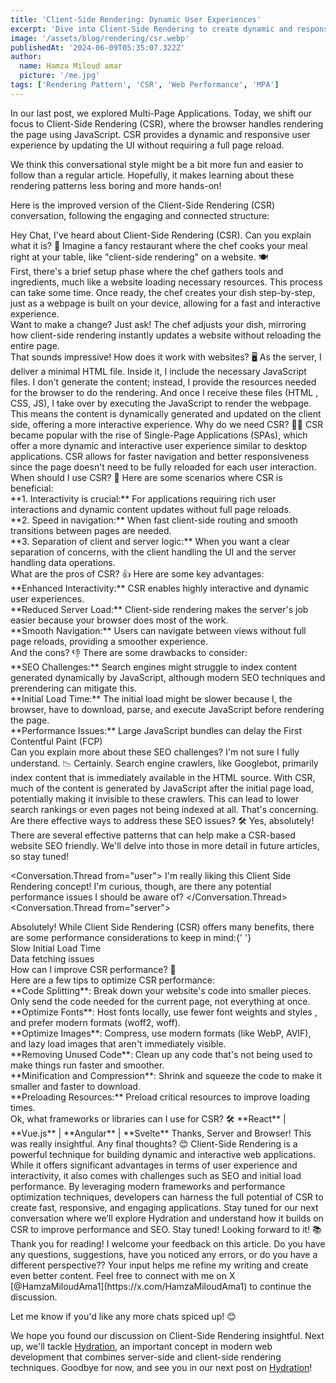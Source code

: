```yaml
---
title: 'Client-Side Rendering: Dynamic User Experiences'
excerpt: 'Dive into Client-Side Rendering to create dynamic and responsive web applications using JavaScript.'
image: '/assets/blog/rendering/csr.webp'
publishedAt: '2024-06-09T05:35:07.322Z'
author:
  name: Hamza Miloud amar
  picture: '/me.jpg'
tags: ['Rendering Pattern', 'CSR', 'Web Performance', 'MPA']
---
```


In our last post, we explored Multi-Page Applications. Today, we shift our focus to Client-Side Rendering (CSR), where the browser handles rendering the page using JavaScript. CSR provides a dynamic and responsive user experience by updating the UI without requiring a full page reload.

We think this conversational style might be a bit more fun and easier to follow than a regular article. Hopefully, it makes learning about these rendering patterns less boring and more hands-on!

Here is the improved version of the Client-Side Rendering (CSR) conversation, following the engaging and connected structure:

<Conversation>
  <Conversation.Thread from="user">
    Hey Chat, I've heard about Client-Side Rendering (CSR). Can you
    explain what it is? 🤔
  </Conversation.Thread>
  <Conversation.Thread from="narrator">
    Imagine a fancy restaurant where the chef cooks your meal right at
    your table, like "client-side rendering" on a website. 🍽️
    <div>
     First, there's a brief setup phase where the chef gathers tools and ingredients, much like a website loading necessary resources. This process can take some time. Once ready,
      the chef creates your dish step-by-step, just as a webpage is
      built on your device, allowing for a fast and interactive
      experience.
    </div>
    <div>
      Want to make a change? Just ask! The chef adjusts your dish,
      mirroring how client-side rendering instantly updates a website
      without reloading the entire page.
    </div>
  </Conversation.Thread>
  <Conversation.Thread from="user">
    That sounds impressive! How does it work with websites? 🖥️
  </Conversation.Thread>
  <Conversation.Thread from="server">
    As the server, I deliver a minimal HTML file. Inside it, I include
    the necessary JavaScript files. I don't generate the content;
    instead, I provide the resources needed for the browser to do the
    rendering.
  </Conversation.Thread>
  <Conversation.Thread from="browser">
    And once I receive these files (HTML , CSS, JS), I take over by executing the
    JavaScript to render the webpage. This means the content is
    dynamically generated and updated on the client side, offering a
    more interactive experience.
  </Conversation.Thread>
  <Conversation.Thread from="user">
    Why do we need CSR? 🤷‍♂️
  </Conversation.Thread>
  <Conversation.Thread from="server">
    CSR became popular with the rise of Single-Page Applications
    (SPAs), which offer a more dynamic and interactive user experience
    similar to desktop applications. CSR allows for faster navigation
    and better responsiveness since the page doesn't need to be fully
    reloaded for each user interaction.
  </Conversation.Thread>
  <Conversation.Thread from="user">
    When should I use CSR? 📅
  </Conversation.Thread>
  <Conversation.Thread from="browser">
    Here are some scenarios where CSR is beneficial:
    <div>
      **1. Interactivity is crucial:** For applications requiring rich
      user interactions and dynamic content updates without full page
      reloads.
    </div>
    <div>
      **2. Speed in navigation:** When fast client-side routing and
      smooth transitions between pages are needed.
    </div>
    <div>**3. Separation of client and server logic:** When you want a clear separation of concerns, with the client handling the UI and the server handling data operations.</div>
  </Conversation.Thread>
  <Conversation.Thread from="user">
    What are the pros of CSR? 👍
  </Conversation.Thread>
  <Conversation.Thread from="browser">
    Here are some key advantages:
    <div>
      **Enhanced Interactivity:** CSR enables highly interactive and
      dynamic user experiences.
    </div>
    <div>
      **Reduced Server Load:** Client-side rendering makes the server's job easier because your browser does most of the work.
    </div>
    <div>**Smooth Navigation:** Users can navigate between views without full page reloads, providing a smoother experience.</div>
  </Conversation.Thread>
  <Conversation.Thread from="user">
    And the cons? 👎
  </Conversation.Thread>
  <Conversation.Thread from="browser">
    There are some drawbacks to consider:
    <div>
      **SEO Challenges:** Search engines might struggle to index
      content generated dynamically by JavaScript, although modern SEO
      techniques and prerendering can mitigate this.
    </div>
    <div>
      **Initial Load Time:** The initial load might be slower because
      I, the browser, have to download, parse, and execute JavaScript
      before rendering the page.
    </div>
    <div>**Performance Issues:** Large JavaScript bundles can delay the First Contentful Paint (FCP)</div>
  </Conversation.Thread>
  <Conversation.Thread from="user">
    Can you explain more about these SEO challenges? I'm not sure I
    fully understand. 📉
  </Conversation.Thread>
  <Conversation.Thread from="browser">
    Certainly. Search engine crawlers, like Googlebot, primarily index
    content that is immediately available in the HTML source. With
    CSR, much of the content is generated by JavaScript after the
    initial page load, potentially making it invisible to these
    crawlers. This can lead to lower search rankings or even pages not
    being indexed at all.
  </Conversation.Thread>
  <Conversation.Thread from="user">
    That's concerning. Are there effective ways to address these SEO
    issues? 🛠️
  </Conversation.Thread>
  <Conversation.Thread from="browser">
    Yes, absolutely! There are several effective patterns that can
    help make a CSR-based website SEO friendly. We'll delve into those
    in more detail in future articles, so stay tuned!
  </Conversation.Thread>

<Conversation.Thread from="user">
  I'm really liking this Client Side Rendering concept! I'm curious,
  though, are there any potential performance issues I should be aware
  of?
</Conversation.Thread>
<Conversation.Thread from="server">
  <div>
    Absolutely! While Client Side Rendering (CSR) offers many
    benefits, there are some performance considerations to keep in
    mind:{' '}
  </div>
  <div>Slow Initial Load Time</div>
  <div>Data fetching issues</div>
</Conversation.Thread>
<Conversation.Thread from="user">
    How can I improve CSR performance? 🚀
  </Conversation.Thread>
  <Conversation.Thread from="browser">
    <div>
     Here are a few tips to optimize CSR performance:
    </div>
    <div>
      **Code Splitting**: Break down your website's code into smaller pieces. Only send the code needed for the current page, not everything at once.
    </div>
     <div>
     **Optimize Fonts**: Host fonts locally, use fewer font weights and styles , and prefer modern formats (woff2, woff).
     </div>
     <div>
       **Optimize Images**: Compress, use modern formats (like WebP, AVIF), and lazy load images that aren't immediately visible.
     </div>
     <div>
     **Removing Unused Code**: Clean up any code that's not being used to make things run faster and smoother.
    </div>
     <div>
      **Minification and Compression**: Shrink and squeeze the code to make it smaller and faster to download.
    </div>
    <div>
      **Preloading Resources:** Preload critical resources to
      improve loading times.
    </div>
  </Conversation.Thread>
    <Conversation.Thread from="user">
    Ok, what frameworks or libraries can I use for CSR? 🛠️
  </Conversation.Thread>
  <Conversation.Thread from="server">
    **React** | **Vue.js** | **Angular** | **Svelte**
  </Conversation.Thread>
  <Conversation.Thread from="user">
    Thanks, Server and Browser! This was really insightful. Any final
    thoughts? 😊
  </Conversation.Thread>
  <Conversation.Thread from="server">
    Client-Side Rendering is a powerful technique for building dynamic
    and interactive web applications. While it offers significant
    advantages in terms of user experience and interactivity, it also
    comes with challenges such as SEO and initial load performance. By
    leveraging modern frameworks and performance optimization
    techniques, developers can harness the full potential of CSR to
    create fast, responsive, and engaging applications.
  </Conversation.Thread>
  <Conversation.Thread from="browser">
    Stay tuned for our next conversation where we’ll explore Hydration
    and understand how it builds on CSR to improve performance and
    SEO. Stay tuned!
  </Conversation.Thread>
  <Conversation.Thread from="user">
    Looking forward to it! 📚
  </Conversation.Thread>
  <Conversation.Thread from="me">
  Thank you for reading! I welcome your feedback on this article. Do
  you have any questions, suggestions, have you noticed any errors,
  or do you have a different perspective?? Your input helps me refine
  my writing and create even better content. Feel free to connect with
  me on X [@HamzaMiloudAma1](https://x.com/HamzaMiloudAma1) to
  continue the discussion.
</Conversation.Thread>
</Conversation>

Let me know if you'd like any more chats spiced up! 😊

We hope you found our discussion on Client-Side Rendering insightful. Next up, we'll tackle [Hydration](/blogs/hydration), an important concept in modern web development that combines server-side and client-side rendering techniques. Goodbye for now, and see you in our next post on [Hydration](/blogs/hydration)!

